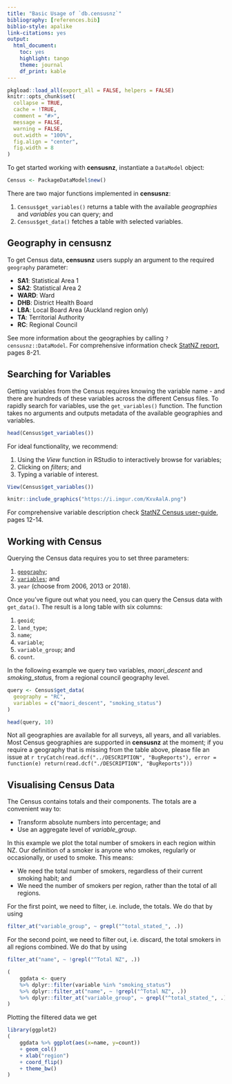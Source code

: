 ```yaml
---
title: "Basic Usage of `db.censusnz`"
bibliography: [references.bib]
biblio-style: apalike
link-citations: yes
output: 
  html_document: 
    toc: yes
    highlight: tango
    theme: journal
    df_print: kable
---
```


```r
pkgload::load_all(export_all = FALSE, helpers = FALSE)
knitr::opts_chunk$set(
  collapse = TRUE,
  cache = !TRUE,
  comment = "#>",
  message = FALSE, 
  warning = FALSE, 
  out.width = "100%",
  fig.align = "center",
  fig.width = 8
)
```

To get started working with __censusnz__, instantiate a `DataModel` object:

```r
Census <- PackageDataModel$new()
```

There are two major functions implemented in __censusnz__:

1. `Census$get_variables()` returns a table with the available *geographies* and
*variables* you can query; and
2. `Census$get_data()` fetches a table with selected variables.

## Geography in __censusnz__ {#geography}

To get Census data, __censusnz__ users supply an argument to the required `geography` parameter:

* **SA1**: Statistical Area 1
* **SA2**: Statistical Area 2
* **WARD**: Ward
* **DHB**: District Health Board
* **LBA**: Local Board Area (Auckland region only)
* **TA**: Territorial Authority
* **RC**: Regional Council

See more information about the geographies by calling `?censusnz::DataModel`.
For comprehensive information check [StatNZ report][StatsNZ2018a], pages 8-21.

## Searching for Variables {#variables}

Getting variables from the Census requires knowing the variable name - and there
are hundreds of these variables across the different Census files. To rapidly
search for variables, use the `get_variables()` function. The function takes no
arguments and outputs metadata of the available geographies and variables.

```r
head(Census$get_variables())
```

For ideal functionality, we recommend:

(1) Using the *View* function in RStudio to interactively browse for variables;
(2) Clicking on *filters*; and 
(3) Typing a variable of interest.

```r
View(Census$get_variables())
```

```r
knitr::include_graphics("https://i.imgur.com/KxvAalA.png")
```

For comprehensive variable description check [StatNZ Census
user-guide][StatsNZ2018b], pages 12-14.

## Working with Census 

Querying the Census data requires you to set three parameters:

1. [`geography`](#geography);
2. [`variables`](#variables); and
3. `year` (choose from 2006, 2013 or 2018).

Once you've figure out what you need, you can query the Census data with
`get_data()`. The result is a long table with six columns:

1. `geoid`;
2. `land_type`;
3. `name`;
4. `variable`;
5. `variable_group`; and
6. `count`.

In the following example we query two variables, *maori_descent* and
*smoking_status*, from a regional council geography level.

```r
query <- Census$get_data(
  geography = "RC", 
  variables = c("maori_descent", "smoking_status")
)

head(query, 10)
```

Not all geographies are available for all surveys, all years, and all variables.
Most Census geographies are supported in __censusnz__ at the moment; if you
require a geography that is missing from the table above, please file an issue
at `r tryCatch(read.dcf("../DESCRIPTION", "BugReports"), error = function(e) return(read.dcf("./DESCRIPTION", "BugReports")))`

## Visualising Census Data

The Census contains totals and their components. The totals are a convenient
way to:

* Transform absolute numbers into percentage; and
* Use an aggregate level of *variable_group*.

In this example we plot the total number of smokers in each region within NZ.
Our definition of a smoker is anyone who smokes, regularly or occasionally, or
used to smoke. This means:

* We need the total number of smokers, regardless of their current smoking
habit; and 
* We need the number of smokers per region, rather than the total of
all regions.

For the first point, we need to filter, i.e. include, the totals. We do that by
using 

```r
filter_at("variable_group", ~ grepl("^total_stated_", .))
```

For the second point, we need to filter out, i.e. discard, the total smokers in
all regions combined. We do that by using

```r
filter_at("name", ~ !grepl("^Total NZ", .))
```

```r
(
    ggdata <- query 
    %>% dplyr::filter(variable %in% "smoking_status")
    %>% dplyr::filter_at("name", ~ !grepl("^Total NZ", .))
    %>% dplyr::filter_at("variable_group", ~ grepl("^total_stated_", .))  
)
```

Plotting the filtered data we get

```r
library(ggplot2)
(
    ggdata %>% ggplot(aes(x=name, y=count)) 
    + geom_col()
    + xlab("region")
    + coord_flip()
    + theme_bw()
)
```

<!-- # References -->

[StatsNZ2018a]: http://archive.stats.govt.nz/{~}/media/Statistics/surveys-and-methods/methods/class-stnd/geographic-hierarchy/statistical-standard-for-geographic-areas-2018.pdf
[StatsNZ2018b]: https://www.stats.govt.nz/assets/Uploads/Methods/2018-Census-data-user-guide/2018-census-data-user-guide.pdf
